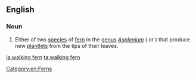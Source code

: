 ==English==
{{wikipedia}}

===Noun===
{{en-noun}}

# Either of two [[species]] of [[fern]] in the [[genus]] ''[[Asplenium]]'' ({{taxlink|Asplenium rhizophyllum|species|noshow=1}} or {{taxlink|Asplenium sibiricum|species|noshow=1}}) that produce new [[plantlet]]s from the tips of their leaves.

[[Category:en:Ferns]]

[[la:walking fern]]
[[ta:walking fern]]